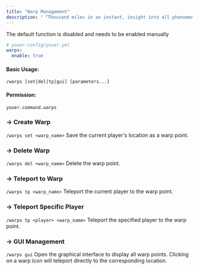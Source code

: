 ```yaml
---
title: "Warp Management"
description: "「Thousand miles in an instant, insight into all phenomena」"
---
```


The default function is disabled and needs to be enabled manually

```yaml
# youer-config/youer.yml
warps:
  enable: true
```


#### Basic Usage:
`/warps [set|del|tp|gui] [parameters...]`

#### Permission:
`youer.command.warps`

### -> Create Warp
`/warps set <warp_name>`
Save the current player's location as a warp point.

### -> Delete Warp
`/warps del <warp_name>`
Delete the warp point.

### -> Teleport to Warp
`/warps tp <warp_name>`
Teleport the current player to the warp point.

### -> Teleport Specific Player
`/warps tp <player> <warp_name>`
Teleport the specified player to the warp point.

### -> GUI Management
`/warps gui`
Open the graphical interface to display all warp points. Clicking on a warp icon will teleport directly to the corresponding location.
